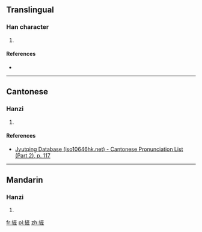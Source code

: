 ==Translingual==

===Han character===
{{Han char|rn=64|rad=手|as=11|sn=14|four=|canj=QYHM,QYKM|ids=⿰扌産}}

# {{defn|Han|sort=手11}}

====References====
* {{Han ref|kx=0449.120|dkj=12561|dj=0799.360|hdz=31948.120|uh=644C|ud=25676}}

----

==Cantonese==

===Hanzi===
{{yue-hanzi|jyut=[[caan2]]|y=chaan2}}

# {{defn|lang=yue|sort=手11}}

====References====
* [http://www.iso10646hk.net/jp/document/download.jsp Jyutping Database (iso10646hk.net) - Cantonese Pronunciation List (Part 2), p. 117]

----

==Mandarin==

===Hanzi===
{{cmn-hanzi|pin=[[chǎn]] ([[chan3]])|wg=ch'an<sup>3</sup>}}

# {{defn|lang=cmn|sort=手11}}

[[fr:摌]]
[[pl:摌]]
[[zh:摌]]